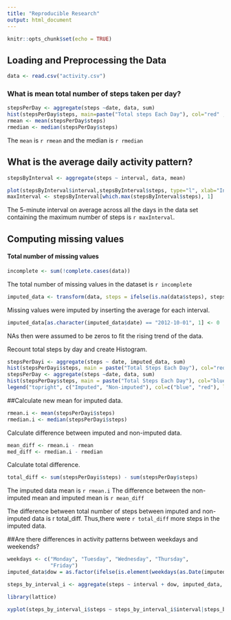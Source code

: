 ---
title: "Reproducible Research"
output: html_document
---

```{r setup, include=FALSE}
knitr::opts_chunk$set(echo = TRUE)
```

## Loading and Preprocessing the Data
``` {R}
data <- read.csv("activity.csv")
```
### What is mean total number of steps taken per day?

``` {R}
stepsPerDay <- aggregate(steps ~date, data, sum)
hist(stepsPerDay$steps, main=paste("Total steps Each Day"), col="red" , xlab="Number of steps")
rmean <- mean(stepsPerDay$steps)
rmedian <- median(stepsPerDay$steps)
```
The `mean` is `r rmean` and the median is `r rmedian`



## What is the average daily activity pattern?

```{r}
stepsByInterval <- aggregate(steps ~ interval, data, mean)

plot(stepsByInterval$interval,stepsByInterval$steps, type="l", xlab="Interval", ylab="Number of Steps",main="Average Number of Steps per Day by Interval")
maxInterval <- stepsByInterval[which.max(stepsByInterval$steps), 1]
```
The 5-minute interval on average across all the days in the data set containing the maximum number of steps is `r maxInterval`.

## Computing missing values
#### Total number of missing values
```{r}
incomplete <- sum(!complete.cases(data))
```

The total number of missing values in the dataset
is `r incomplete`
```{r}
imputed_data <- transform(data, steps = ifelse(is.na(data$steps), stepsByInterval$steps[match(data$interval, stepsByInterval$interval)], data$steps))
```
Missing values were imputed by inserting the average for each interval.
```{R}
imputed_data[as.character(imputed_data$date) == "2012-10-01", 1] <- 0
```
NAs then were assumed to be zeros to fit the rising trend of the data.

Recount total steps by day and create Histogram.
```{R}
stepsPerDayi <- aggregate(steps ~ date, imputed_data, sum)
hist(stepsPerDayi$steps, main = paste("Total Steps Each Day"), col="red", xlab="Number of Steps")
stepsPerDay <- aggregate(steps ~date, data, sum)
hist(stepsPerDay$steps, main = paste("Total Steps Each Day"), col="blue", xlab="Number of Steps", add=T)
legend("topright", c("Imputed", "Non-imputed"), col=c("blue", "red"), lwd=10)
```



##Calculate new mean for imputed data.
```{R}
rmean.i <- mean(stepsPerDayi$steps)
rmedian.i <- median(stepsPerDayi$steps)
```

Calculate difference between imputed and non-imputed data.
```{R}
mean_diff <- rmean.i - rmean
med_diff <- rmedian.i - rmedian
```


Calculate total difference.
```{R}
total_diff <- sum(stepsPerDayi$steps) - sum(stepsPerDay$steps)
```

The imputed data mean is `r rmean.i`
The difference between the non-imputed mean and imputed mean is `r mean_diff`

The difference between total number of steps between imputed and non-imputed data is r total_diff. Thus,there were `r total_diff` more steps in the imputed data.

##Are there differences in activity patterns between weekdays and weekends?
```{R}
weekdays <- c("Monday", "Tuesday", "Wednesday", "Thursday", 
              "Friday")
imputed_data$dow = as.factor(ifelse(is.element(weekdays(as.Date(imputed_data$date)),weekdays), "Weekday", "Weekend"))

steps_by_interval_i <- aggregate(steps ~ interval + dow, imputed_data, mean)

library(lattice)

xyplot(steps_by_interval_i$steps ~ steps_by_interval_i$interval|steps_by_interval_i$dow, main="Average Steps per Day by Interval",xlab="Interval", ylab="Steps",layout=c(1,2), type="l")
```
